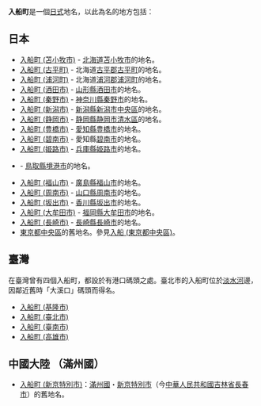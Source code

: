 {{japanese|japanese=入船町|kana=いりふねちょう|romaji=Irifunechō}}

'''入船町'''是一個[[日本|日式]]地名，以此為名的地方包括：
== 日本 ==
* [[入船町_(苫小牧市)|入船町 (苫小牧市)]] - [[北海道|北海道]][[苫小牧市|苫小牧市]]的地名。
* [[入船町_(古平町)|入船町 (古平町)]] - 北海道[[古平郡|古平郡]][[古平町|古平町]]的地名。
* [[入船町_(浦河町)|入船町 (浦河町)]] - 北海道[[浦河郡|浦河郡]][[浦河町|浦河町]]的地名。
* [[入船町_(酒田市)|入船町 (酒田市)]] - [[山形縣|山形縣]][[酒田市|酒田市]]的地名。
* [[入船町_(秦野市)|入船町 (秦野市)]] - [[神奈川縣|神奈川縣]][[秦野市|秦野市]]的地名。
* [[入船町_(新潟市)|入船町 (新潟市)]] - [[新潟縣|新潟縣]][[新潟市|新潟市]][[中央區_(新潟市)|中央區]]的地名。
* [[入船町_(静岡市)|入船町 (静岡市)]] - [[静岡縣|静岡縣]][[静岡市|静岡市]][[清水區_(日本)|清水區]]的地名。
* [[入船町_(豊橋市)|入船町 (豊橋市)]] - [[愛知縣|愛知縣]][[豊橋市|豊橋市]]的地名。
* [[入船町_(碧南市)|入船町 (碧南市)]] - 愛知縣[[碧南市|碧南市]]的地名。
* [[入船町_(姫路市)|入船町 (姫路市)]] - [[兵庫縣|兵庫縣]][[姫路市|姫路市]]{{link-ja|飾磨|飾磨|飾磨區}}的地名。
* {{link-ja|入船町 (境港市)|入船町 (境港市)}} - [[鳥取縣|鳥取縣]][[境港市|境港市]]的地名。
* [[入船町_(福山市)|入船町 (福山市)]] - [[廣島縣|廣島縣]][[福山市|福山市]]的地名。
* [[入船町_(周南市)|入船町 (周南市)]] - [[山口縣|山口縣]][[周南市|周南市]]的地名。
* [[入船町_(坂出市)|入船町 (坂出市)]] - [[香川縣|香川縣]][[坂出市|坂出市]]的地名。
* [[入船町_(大牟田市)|入船町 (大牟田市)]] - [[福岡縣|福岡縣]][[大牟田市|大牟田市]]的地名。
* [[入船町_(長崎市)|入船町 (長崎市)]] - [[長崎縣|長崎縣]][[長崎市|長崎市]]的地名。
* [[東京都|東京都]][[中央區_(東京都)|中央區]]的舊地名。參見[[入船_(東京都中央區)|入船 (東京都中央區)]]。

== 臺灣 ==
在臺灣曾有四個入船町，都設於有港口碼頭之處。臺北市的入船町位於[[淡水河|淡水河]]邊，因鄰近舊時「大溪口」碼頭而得名。

*[[入船町_(基隆市)|入船町 (基隆市)]]
*[[入船町_(臺北市)|入船町 (臺北市)]]
*[[入船町_(臺南市)|入船町 (臺南市)]]
*[[入船町_(高雄市)|入船町 (高雄市)]]

== 中國大陸 （滿州國） ==
* [[入船町_(新京特別市)|入船町 (新京特別市)]]：[[滿州國|滿州國]]・[[新京特別市|新京特別市]]（今[[中華人民共和國|中華人民共和國]][[吉林省|吉林省]][[長春市|長春市]]）的舊地名。